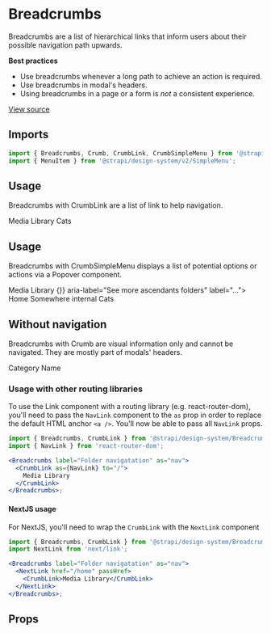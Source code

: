 <!--- Breadcrumbs.stories.mdx --->


<Meta title="Design System/Components/v2/Breadcrumbs" component={Breadcrumbs} />

# Breadcrumbs

Breadcrumbs are a list of hierarchical links that inform users about their possible navigation path upwards.

**Best practices**

- Use breadcrumbs whenever a long path to achieve an action is required.
- Use breadcrumbs in modal's headers.
- Using breadcrumbs in a page or a form is _not_ a consistent experience.

[View source](https://github.com/strapi/design-system/tree/main/packages/strapi-design-system/src/Breadcrumbs)

## Imports

```js
import { Breadcrumbs, Crumb, CrumbLink, CrumbSimpleMenu } from '@strapi/design-system/v2/Breadcrumbs';
import { MenuItem } from '@strapi/design-system/v2/SimpleMenu';
```

## Usage

Breadcrumbs with CrumbLink are a list of link to help navigation.

<Canvas>
  <Story name="base">
    <Stack spacing={3}>
      <Breadcrumbs label="Folder navigatation" as="nav">
        <CrumbLink href="/">Media Library</CrumbLink>
        <Crumb isCurrent>Cats</Crumb>
      </Breadcrumbs>
    </Stack>
  </Story>
</Canvas>

## Usage

Breadcrumbs with CrumbSimpleMenu displays a list of potential options or actions via a Popover component.

<Canvas>
  <Story name="with-menu">
    <Stack horizontal spacing={3}>
      <Breadcrumbs label="Folder navigatation" as="nav">
        <CrumbLink href="/">Media Library</CrumbLink>
        <CrumbSimpleMenu onOpen={() => {}} aria-label="See more ascendants folders" label="...">
          <MenuItem to="/">Home</MenuItem>
          <MenuItem to="/somewhere">Somewhere internal</MenuItem>
        </CrumbSimpleMenu>
        <Crumb isCurrent>Cats</Crumb>
      </Breadcrumbs>
    </Stack>
  </Story>
</Canvas>

## Without navigation

Breadcrumbs with Crumb are visual information only and cannot be navigated. They are mostly part of modals' headers.

<Canvas>
  <Story name="without-nagivation">
    <Stack horizontal spacing={3}>
      <CollectionType />
      <Breadcrumbs label="Category model, name field">
        <Crumb>Category</Crumb>
        <Crumb isCurrent>Name</Crumb>
      </Breadcrumbs>
    </Stack>
  </Story>
</Canvas>

### Usage with other routing libraries

To use the Link component with a routing library (e.g. react-router-dom), you'll need to pass the `NavLink` component to the `as` prop in order to replace the default HTML anchor `<a />`.
You'll now be able to pass all `NavLink` props.

```jsx
import { Breadcrumbs, CrumbLink } from '@strapi/design-system/Breadcrumbs';
import { NavLink } from 'react-router-dom';

<Breadcrumbs label="Folder navigatation" as="nav">
  <CrumbLink as={NavLink} to="/">
    Media Library
  </CrumbLink>
</Breadcrumbs>;
```

#### NextJS usage

For NextJS, you'll need to wrap the `CrumbLink` with the `NextLink` component

```jsx
import { Breadcrumbs, CrumbLink } from '@strapi/design-system/Breadcrumbs';
import NextLink from 'next/link';

<Breadcrumbs label="Folder navigatation" as="nav">
  <NextLink href="/home" passHref>
    <CrumbLink>Media Library</CrumbLink>
  </NextLink>
</Breadcrumbs>;
```

## Props

<ArgsTable of={Breadcrumbs} />
